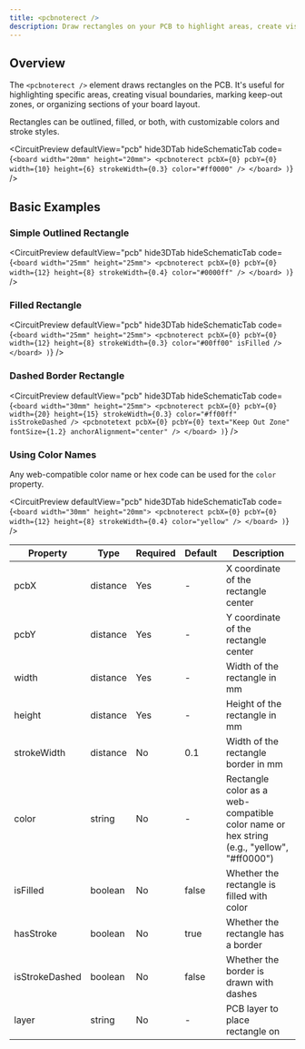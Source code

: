 ```yaml
---
title: <pcbnoterect />
description: Draw rectangles on your PCB to highlight areas, create visual boundaries, and organize board sections.
---
```


## Overview

The `<pcbnoterect />` element draws rectangles on the PCB. It's useful for highlighting specific areas, creating visual boundaries, marking keep-out zones, or organizing sections of your board layout.

Rectangles can be outlined, filled, or both, with customizable colors and stroke styles.


<CircuitPreview
  defaultView="pcb"
  hide3DTab
  hideSchematicTab
  code={`
  <board width="20mm" height="20mm">
    <pcbnoterect
      pcbX={0}
      pcbY={0}
      width={10}
      height={6}
      strokeWidth={0.3}
      color="#ff0000"
    />
  </board>
)
`}
/>

## Basic Examples

### Simple Outlined Rectangle

<CircuitPreview
  defaultView="pcb"
  hide3DTab
  hideSchematicTab
  code={`
  <board width="25mm" height="25mm">
    <pcbnoterect
      pcbX={0}
      pcbY={0}
      width={12}
      height={8}
      strokeWidth={0.4}
      color="#0000ff"
    />
  </board>
)
`}
/>

### Filled Rectangle

<CircuitPreview
  defaultView="pcb"
  hide3DTab
  hideSchematicTab
  code={`
  <board width="25mm" height="25mm">
    <pcbnoterect
      pcbX={0}
      pcbY={0}
      width={12}
      height={8}
      strokeWidth={0.3}
      color="#00ff00"
      isFilled
    />
  </board>
)
`}
/>

### Dashed Border Rectangle

<CircuitPreview
  defaultView="pcb"
  hide3DTab
  hideSchematicTab
  code={`
  <board width="30mm" height="25mm">
    <pcbnoterect
      pcbX={0}
      pcbY={0}
      width={20}
      height={15}
      strokeWidth={0.3}
      color="#ff00ff"
      isStrokeDashed
    />
    <pcbnotetext
      pcbX={0}
      pcbY={0}
      text="Keep Out Zone"
      fontSize={1.2}
      anchorAlignment="center"
    />
  </board>
)
`}
/>

### Using Color Names

Any web-compatible color name or hex code can be used for the `color` property.

<CircuitPreview
  defaultView="pcb"
  hide3DTab
  hideSchematicTab
  code={`
  <board width="30mm" height="20mm">
    <pcbnoterect
      pcbX={0}
      pcbY={0}
      width={12}
      height={8}
      strokeWidth={0.4}
      color="yellow"
    />
  </board>
)
`}
/>

| Property | Type | Required | Default | Description |
|----------|------|----------|---------|-------------|
| pcbX | distance | Yes | - | X coordinate of the rectangle center |
| pcbY | distance | Yes | - | Y coordinate of the rectangle center |
| width | distance | Yes | - | Width of the rectangle in mm |
| height | distance | Yes | - | Height of the rectangle in mm |
| strokeWidth | distance | No | 0.1 | Width of the rectangle border in mm |
| color | string | No | - | Rectangle color as a web-compatible color name or hex string (e.g., "yellow", "#ff0000") |
| isFilled | boolean | No | false | Whether the rectangle is filled with color |
| hasStroke | boolean | No | true | Whether the rectangle has a border |
| isStrokeDashed | boolean | No | false | Whether the border is drawn with dashes |
| layer | string | No | - | PCB layer to place rectangle on |
